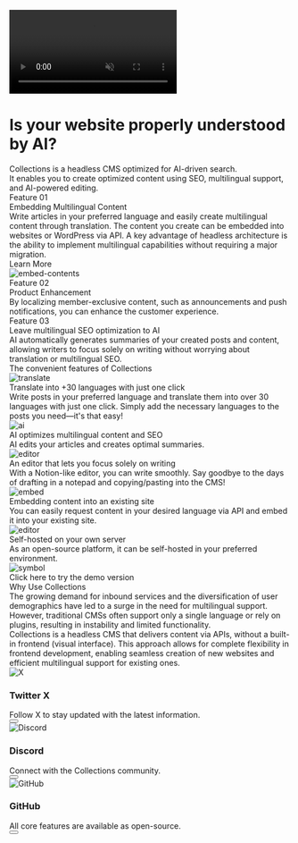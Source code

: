 
<ContactButton
  title="Contact"
  url="https://collectionscms.notion.site/15728b1165c681d3a3bafd0fb0b9edb8"
/>
<div className="relative bg-black text-white py-2 flex justify-center items-start">
  <video
    autoPlay
    muted
    loop
    playsInline
    className="absolute top-0 left-0 w-full h-full object-cover z-0"
  >
    <source src="https://cdn.collections.dev/docs/mv.mp4" type="video/mp4" />
  </video>
  <div className="absolute top-0 left-0 w-full h-full bg-black opacity-[85%] z-1" />
  <div className="relative w-full lg:w-[90rem] px-5 lg:px-8 z-1">
    <div className="mt-16 lg:mt-24 mb-12 lg:mb-16">
      <h1 className="text-5xl md:text-6xl font-bold !leading-snug">
        Is your website properly understood by AI?
      </h1>
      <div className="mt-3 md:mt-10 text-xl leading-relaxed tracking-wider">
        Collections is a headless CMS optimized for AI-driven search.
      </div>
      <div className="mt-2 text-xl leading-relaxed tracking-wider">
        It enables you to create optimized content using SEO, multilingual support, and AI-powered
        editing.
      </div>
      <div className="mt-7 md:mt-14 flex justify-center md:block">
        <div className="flex flex-col md:flex-row items-center gap-4 md:gap-8">
          <RegisterButton title="Try for free" isWide={false} />
        </div>
      </div>
    </div>
  </div>
</div>
<div className="py-2 flex justify-center items-start">
  <div className="w-full lg:w-[90rem] px-5 lg:px-8 pt-7 md:pt-16 pb-10 md:pb-20">
    <div>
      <div className="text-subtitle">Feature 01</div>
      <div className="text-heading-sp md:text-heading leading-narrow mt-2">
        Embedding Multilingual Content
      </div>
      <div className="text-md md:text-xl leading-relaxed mt-4">
        Write articles in your preferred language and easily create multilingual content through
        translation. The content you create can be embedded into websites or WordPress via API. A
        key advantage of headless architecture is the ability to implement multilingual capabilities
        without requiring a major migration.
      </div>
      <div className="mt-4">
        <Link href="/docs/use-cases">
          <div className="inline-block bg-underline duration-600 bg-no-repeat pb-0.5 ease-underline bg-[100%_calc(100%_-_0.06em)] bg-underline-size hover:bg-[0%_calc(100%_-_0.06em)] transition-all">
            Learn More
          </div>
        </Link>
      </div>
      <Image src={embedContents} alt="embed-contents" className="h-64 mx-auto mt-9" />
    </div>
    <div className="mt-12">
      <div className="text-subtitle">Feature 02</div>
      <div className="text-heading-sp md:text-heading leading-narrow mt-2">Product Enhancement</div>
      <div className="text-md md:text-xl leading-relaxed mt-4">
        By localizing member-exclusive content, such as announcements and push notifications, you
        can enhance the customer experience.
      </div>
    </div>
    <div className="mt-12">
      <div className="text-subtitle">Feature 03</div>
      <div className="text-heading-sp md:text-heading leading-narrow mt-2">
        Leave multilingual SEO optimization to AI
      </div>
      <div className="text-md md:text-xl leading-relaxed mt-4">
        AI automatically generates summaries of your created posts and content, allowing writers to
        focus solely on writing without worrying about translation or multilingual SEO.
      </div>
    </div>
  </div>
</div>
<div className="py-2 flex justify-center items-start bg-feature w-full">
  <div className="w-full lg:w-[90rem] px-5 lg:px-8 pt-7 md:pt-16 pb-10 md:pb-20">
    <div className="text-heading-sp md:text-heading leading-narrow mt-2 text-feature">
      The convenient features of Collections
    </div>
    <div className="grid grid-cols-2 lg:grid-cols-3 gap-6 lg:gap-12 mt-6 md:mt-12">
      <div className="flex flex-col gap-5">
        <Image src={featureTranslate} alt="translate" className="h-36 mx-auto" />
        <div className="text-xl md:text-feature-subtitle text-feature">
          Translate into +30 languages with just one click
        </div>
        <div className="leading-relaxed">
          Write posts in your preferred language and translate them into over 30 languages with just
          one click. Simply add the necessary languages to the posts you need—it's that easy!
        </div>
      </div>
      <div className="flex flex-col gap-5">
        <Image src={featureAi} alt="ai" className="h-36 mx-auto" />
        <div className="text-xl md:text-feature-subtitle text-feature">
          AI optimizes multilingual content and SEO
        </div>
        <div className="leading-relaxed">AI edits your articles and creates optimal summaries.</div>
      </div>
      <div className="flex flex-col gap-5">
        <Image src={featureEditor} alt="editor" className="h-36 mx-auto" />
        <div className="text-xl md:text-feature-subtitle text-feature">
          An editor that lets you focus solely on writing
        </div>
        <div className="leading-relaxed">
          With a Notion-like editor, you can write smoothly. Say goodbye to the days of drafting in
          a notepad and copying/pasting into the CMS!
        </div>
      </div>
    </div>
    <div className="grid grid-cols-2 lg:grid-cols-3 gap-6 lg:gap-12 mt-6 md:mt-12">
      <div className="flex flex-col gap-5">
        <Image src={featureEmbed} alt="embed" className="h-36 mx-auto" />
        <div className="text-xl md:text-feature-subtitle text-feature">
          Embedding content into an existing site
        </div>
        <div className="leading-relaxed">
          You can easily request content in your desired language via API and embed it into your
          existing site.
        </div>
      </div>
      <div className="flex flex-col gap-5">
        <Image src={hosting} alt="editor" className="h-36 mx-auto" />
        <div className="text-xl md:text-feature-subtitle text-feature">
          Self-hosted on your own server
        </div>
        <div className="leading-relaxed">
          As an open-source platform, it can be self-hosted in your preferred environment.
        </div>
      </div>
    </div>
    <div className="flex flex-col justify-center items-center mt-16">
      <div>
        <RegisterButton title="Try for free" isWide={true} />
      </div>
      <div className="mt-10">
        <Link
          href="https://app.collectionsdemo.live/admin"
          target="_blank"
          rel="noopener noreferrer"
        >
          <div className="flex flex-row items-center gap-2">
            <Image src={symbol} alt="symbol" className="h-8 w-auto" />
            <div className="inline-block bg-underline duration-600 bg-no-repeat pb-0.5 ease-underline bg-[100%_calc(100%_-_0.06em)] bg-underline-size hover:bg-[0%_calc(100%_-_0.06em)] transition-all">
              Click here to try the demo version
            </div>
          </div>
        </Link>
      </div>
    </div>
  </div>
</div>
<div className="py-2 flex justify-center items-start">
  <div className="w-full lg:w-[90rem] px-5 lg:px-8 pt-7 md:pt-16">
    <div>
      <div className="text-heading-sp md:text-heading leading-narrow mt-2">Why Use Collections</div>
      <div className="text-md md:text-xl leading-relaxed mt-4">
        The growing demand for inbound services and the diversification of user demographics have
        led to a surge in the need for multilingual support. However, traditional CMSs often support
        only a single language or rely on plugins, resulting in instability and limited
        functionality.
      </div>
      <div className="text-md md:text-xl leading-relaxed mt-8">
        Collections is a headless CMS that delivers content via APIs, without a built-in frontend
        (visual interface). This approach allows for complete flexibility in frontend development,
        enabling seamless creation of new websites and efficient multilingual support for existing
        ones.
      </div>
    </div>
  </div>
</div>
<div className="py-2 flex justify-center items-start">
  <div className="w-full lg:w-[90rem] px-5 lg:px-8 pt-7 md:pt-16 pb-8 md:pb-16">
    <div className="grid gap-8 sm:grid-cols-2 lg:grid-cols-3">
      <Link
        target="_blank"
        rel="nofollow noreferrer"
        className="group"
        href="https://x.com/collectionscms"
      >
        <div className="mb-4">
          <Image src={xDark} alt="X" />
        </div>
        <h3 className="text-base font-bold mb-2 leading-[140%]">
          <span className="line-through">Twitter</span> X
        </h3>
        <div className="text-base leading-[140%]">
          Follow X to stay updated with the latest information.
        </div>
        <div className="mt-4">
          <button className="text-white bg-black p-1 hover:text-black hover:bg-white transition-colors duration-300">
            <ArrowRight size={16} />
          </button>
        </div>
      </Link>
      <Link
        target="_blank"
        rel="nofollow noreferrer"
        className="group"
        href="https://discord.gg/a6FYDkV3Vk"
      >
        <div className="mb-4">
          <Image src={discordDark} alt="Discord" />
        </div>
        <h3 className="text-base font-bold mb-2 leading-[140%]">Discord</h3>
        <div className="text-base leading-[140%]">Connect with the Collections community.</div>
        <div className="mt-4">
          <button className="text-white bg-black p-1 hover:text-black hover:bg-white transition-colors duration-300">
            <ArrowRight size={16} />
          </button>
        </div>
      </Link>
      <Link
        target="_blank"
        rel="nofollow noreferrer"
        className="group"
        href="https://github.com/collectionscms/collections"
      >
        <div className="mb-4">
          <Image src={githubDark} alt="GitHub" />
        </div>
        <h3 className="text-base font-bold mb-2 leading-[140%]">GitHub</h3>
        <div className="text-base leading-[140%]">
          All core features are available as open-source.
        </div>
        <div className="mt-4">
          <button className="text-white bg-black p-1 hover:text-black hover:bg-white transition-colors duration-300">
            <ArrowRight size={16} />
          </button>
        </div>
      </Link>
    </div>
  </div>
</div>
